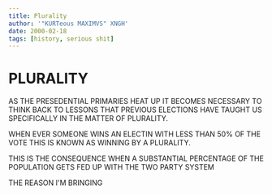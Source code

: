 ```yaml
---
title: Plurality
author: '"KURTeous MAXIMVS" XNGH'
date: 2000-02-18
tags: [history, serious shit]
---
```



# PLURALITY





AS THE PRESEDENTIAL PRIMARIES HEAT UP IT BECOMES NECESSARY TO THINK BACK TO LESSONS THAT PREVIOUS ELECTIONS HAVE TAUGHT US SPECIFICALLY IN THE MATTER OF PLURALITY.

WHEN EVER SOMEONE WINS AN ELECTIN WITH LESS THAN 50% OF THE VOTE THIS IS KNOWN AS WINNING BY A PLURALITY.

THIS IS THE CONSEQUENCE WHEN A SUBSTANTIAL PERCENTAGE OF THE POPULATION GETS FED UP WITH THE TWO PARTY SYSTEM

THE REASON I'M BRINGING



<KurteousSignOff/>